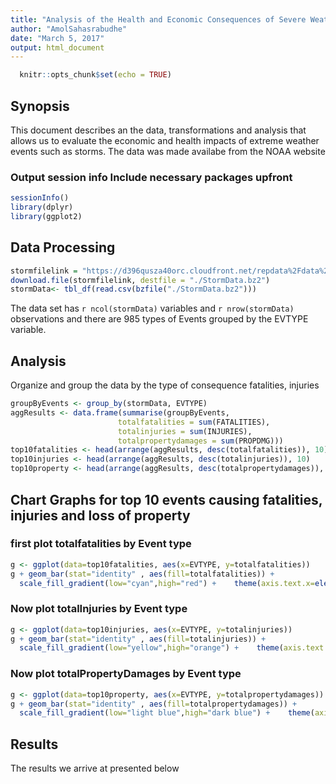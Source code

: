 ```yaml
---
title: "Analysis of the Health and Economic Consequences of Severe Weather Events"
author: "AmolSahasrabudhe"
date: "March 5, 2017"
output: html_document
---
```


```r
  knitr::opts_chunk$set(echo = TRUE)
```

## Synopsis
This document describes an the data, transformations and analysis that allows us to evaluate the economic and health impacts of extreme weather events such as storms. The data was made availabe from the NOAA website

### Output session info Include necessary packages upfront
```r
sessionInfo()
library(dplyr)
library(ggplot2)
```

## Data Processing
```r
stormfilelink = "https://d396qusza40orc.cloudfront.net/repdata%2Fdata%2FStormData.csv.bz2"
download.file(stormfilelink, destfile = "./StormData.bz2")
stormData<- tbl_df(read.csv(bzfile("./StormData.bz2")))
```
The data set has `r ncol(stormData)` variables and `r nrow(stormData)` observations and there are 985 types of Events grouped by the EVTYPE variable. 

## Analysis
Organize and group the data by the type of consequence fatalities, injuries
```r
groupByEvents <- group_by(stormData, EVTYPE)
aggResults <- data.frame(summarise(groupByEvents, 
                        totalfatalities = sum(FATALITIES), 
                        totalinjuries = sum(INJURIES), 
                        totalpropertydamages = sum(PROPDMG)))
top10fatalities <- head(arrange(aggResults, desc(totalfatalities)), 10)
top10injuries <- head(arrange(aggResults, desc(totalinjuries)), 10)
top10property <- head(arrange(aggResults, desc(totalpropertydamages)), 10)

```

## Chart Graphs for top 10 events causing fatalities, injuries and loss of property

### first plot totalfatalities by Event type
```r
g <- ggplot(data=top10fatalities, aes(x=EVTYPE, y=totalfatalities))
g + geom_bar(stat="identity" , aes(fill=totalfatalities)) +
  scale_fill_gradient(low="cyan",high="red") +    theme(axis.text.x=element_text(angle=90,hjust=1,vjust=0.5))
```
### Now plot totalInjuries by Event type
```r
g <- ggplot(data=top10injuries, aes(x=EVTYPE, y=totalinjuries))
g + geom_bar(stat="identity" , aes(fill=totalinjuries)) +
  scale_fill_gradient(low="yellow",high="orange") +    theme(axis.text.x=element_text(angle=90,hjust=1,vjust=0.5))
```

### Now plot totalPropertyDamages by Event type
```r
g <- ggplot(data=top10property, aes(x=EVTYPE, y=totalpropertydamages))
g + geom_bar(stat="identity" , aes(fill=totalpropertydamages)) +
  scale_fill_gradient(low="light blue",high="dark blue") +    theme(axis.text.x=element_text(angle=90,hjust=1,vjust=0.5))
```
## Results
The results we arrive at presented below

